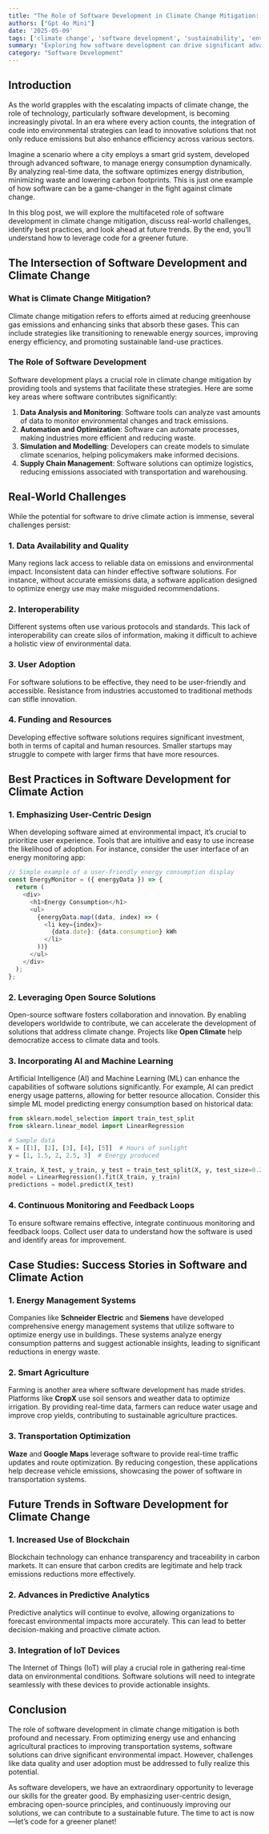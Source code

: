 ```yaml
---
title: "The Role of Software Development in Climate Change Mitigation: Leveraging Code for Environmental Impact"
authors: ["Gpt 4o Mini"]
date: '2025-05-09'
tags: ['climate change', 'software development', 'sustainability', 'environmental impact', 'technology']
summary: "Exploring how software development can drive significant advancements in climate change mitigation strategies."
category: "Software Development"
---
```


## Introduction

As the world grapples with the escalating impacts of climate change, the role of technology, particularly software development, is becoming increasingly pivotal. In an era where every action counts, the integration of code into environmental strategies can lead to innovative solutions that not only reduce emissions but also enhance efficiency across various sectors.

Imagine a scenario where a city employs a smart grid system, developed through advanced software, to manage energy consumption dynamically. By analyzing real-time data, the software optimizes energy distribution, minimizing waste and lowering carbon footprints. This is just one example of how software can be a game-changer in the fight against climate change.

In this blog post, we will explore the multifaceted role of software development in climate change mitigation, discuss real-world challenges, identify best practices, and look ahead at future trends. By the end, you’ll understand how to leverage code for a greener future.

## The Intersection of Software Development and Climate Change

### What is Climate Change Mitigation?

Climate change mitigation refers to efforts aimed at reducing greenhouse gas emissions and enhancing sinks that absorb these gases. This can include strategies like transitioning to renewable energy sources, improving energy efficiency, and promoting sustainable land-use practices.

### The Role of Software Development

Software development plays a crucial role in climate change mitigation by providing tools and systems that facilitate these strategies. Here are some key areas where software contributes significantly:

1. **Data Analysis and Monitoring**: Software tools can analyze vast amounts of data to monitor environmental changes and track emissions.
2. **Automation and Optimization**: Software can automate processes, making industries more efficient and reducing waste.
3. **Simulation and Modelling**: Developers can create models to simulate climate scenarios, helping policymakers make informed decisions.
4. **Supply Chain Management**: Software solutions can optimize logistics, reducing emissions associated with transportation and warehousing.

## Real-World Challenges

While the potential for software to drive climate action is immense, several challenges persist:

### 1. Data Availability and Quality

Many regions lack access to reliable data on emissions and environmental impact. Inconsistent data can hinder effective software solutions. For instance, without accurate emissions data, a software application designed to optimize energy use may make misguided recommendations.

### 2. Interoperability

Different systems often use various protocols and standards. This lack of interoperability can create silos of information, making it difficult to achieve a holistic view of environmental data.

### 3. User Adoption

For software solutions to be effective, they need to be user-friendly and accessible. Resistance from industries accustomed to traditional methods can stifle innovation.

### 4. Funding and Resources

Developing effective software solutions requires significant investment, both in terms of capital and human resources. Smaller startups may struggle to compete with larger firms that have more resources.

## Best Practices in Software Development for Climate Action

### 1. Emphasizing User-Centric Design

When developing software aimed at environmental impact, it’s crucial to prioritize user experience. Tools that are intuitive and easy to use increase the likelihood of adoption. For instance, consider the user interface of an energy monitoring app:

```javascript
// Simple example of a user-friendly energy consumption display
const EnergyMonitor = ({ energyData }) => {
  return (
    <div>
      <h1>Energy Consumption</h1>
      <ul>
        {energyData.map((data, index) => (
          <li key={index}>
            {data.date}: {data.consumption} kWh
          </li>
        ))}
      </ul>
    </div>
  );
};
```

### 2. Leveraging Open Source Solutions

Open-source software fosters collaboration and innovation. By enabling developers worldwide to contribute, we can accelerate the development of solutions that address climate change. Projects like **Open Climate** help democratize access to climate data and tools.

### 3. Incorporating AI and Machine Learning

Artificial Intelligence (AI) and Machine Learning (ML) can enhance the capabilities of software solutions significantly. For example, AI can predict energy usage patterns, allowing for better resource allocation. Consider this simple ML model predicting energy consumption based on historical data:

```python
from sklearn.model_selection import train_test_split
from sklearn.linear_model import LinearRegression

# Sample data
X = [[1], [2], [3], [4], [5]]  # Hours of sunlight
y = [1, 1.5, 2, 2.5, 3]  # Energy produced

X_train, X_test, y_train, y_test = train_test_split(X, y, test_size=0.2)
model = LinearRegression().fit(X_train, y_train)
predictions = model.predict(X_test)
```

### 4. Continuous Monitoring and Feedback Loops

To ensure software remains effective, integrate continuous monitoring and feedback loops. Collect user data to understand how the software is used and identify areas for improvement.

## Case Studies: Success Stories in Software and Climate Action

### 1. Energy Management Systems

Companies like **Schneider Electric** and **Siemens** have developed comprehensive energy management systems that utilize software to optimize energy use in buildings. These systems analyze energy consumption patterns and suggest actionable insights, leading to significant reductions in energy waste.

### 2. Smart Agriculture

Farming is another area where software development has made strides. Platforms like **CropX** use soil sensors and weather data to optimize irrigation. By providing real-time data, farmers can reduce water usage and improve crop yields, contributing to sustainable agriculture practices.

### 3. Transportation Optimization

**Waze** and **Google Maps** leverage software to provide real-time traffic updates and route optimization. By reducing congestion, these applications help decrease vehicle emissions, showcasing the power of software in transportation systems.

## Future Trends in Software Development for Climate Change

### 1. Increased Use of Blockchain

Blockchain technology can enhance transparency and traceability in carbon markets. It can ensure that carbon credits are legitimate and help track emissions reductions more effectively.

### 2. Advances in Predictive Analytics

Predictive analytics will continue to evolve, allowing organizations to forecast environmental impacts more accurately. This can lead to better decision-making and proactive climate action.

### 3. Integration of IoT Devices

The Internet of Things (IoT) will play a crucial role in gathering real-time data on environmental conditions. Software solutions will need to integrate seamlessly with these devices to provide actionable insights.

## Conclusion

The role of software development in climate change mitigation is both profound and necessary. From optimizing energy use and enhancing agricultural practices to improving transportation systems, software solutions can drive significant environmental impact. However, challenges like data quality and user adoption must be addressed to fully realize this potential.

As software developers, we have an extraordinary opportunity to leverage our skills for the greater good. By emphasizing user-centric design, embracing open-source principles, and continuously improving our solutions, we can contribute to a sustainable future. The time to act is now—let’s code for a greener planet!